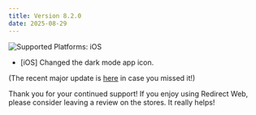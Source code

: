 ```yaml
---
title: Version 8.2.0
date: 2025-08-29
---
```


![Supported Platforms: iOS](https://img.shields.io/badge/Platforms-iOS%20)

* [iOS] Changed the dark mode app icon.

(The recent major update is [here](./8.0.0.mdx) in case you missed it!)

Thank you for your continued support! If you enjoy using Redirect Web, please consider leaving a review on the stores. It really helps!
